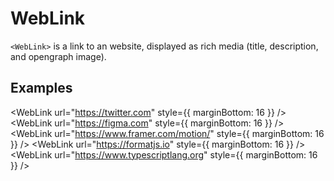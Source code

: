 
# WebLink

`<WebLink>` is a link to an website, displayed as rich media (title, description, and opengraph image).

## Examples

<WebLink url="https://twitter.com" style={{ marginBottom: 16 }} />
<WebLink url="https://figma.com" style={{ marginBottom: 16 }} />
<WebLink url="https://www.framer.com/motion/" style={{ marginBottom: 16 }} />
<WebLink url="https://formatjs.io" style={{ marginBottom: 16 }} />
<WebLink url="https://www.typescriptlang.org" style={{ marginBottom: 16 }} />

